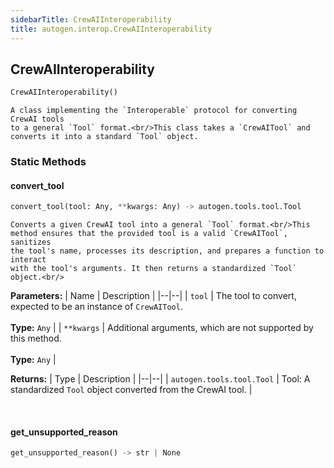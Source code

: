 ```yaml
---
sidebarTitle: CrewAIInteroperability
title: autogen.interop.CrewAIInteroperability
---
```

<h2 id="autogen.interop.CrewAIInteroperability" class="doc doc-heading">
    <code class="doc-symbol doc-symbol-heading doc-symbol-class"></code>
    <span class="doc doc-object-name doc-class-name">CrewAIInteroperability</span>
</h2>

```python
CrewAIInteroperability()
```

    A class implementing the `Interoperable` protocol for converting CrewAI tools
    to a general `Tool` format.<br/>This class takes a `CrewAITool` and converts it into a standard `Tool` object.

### Static Methods

<code class="doc-symbol doc-symbol-heading doc-symbol-method"></code>
#### convert_tool

```python
convert_tool(tool: Any, **kwargs: Any) -> autogen.tools.tool.Tool
```

    Converts a given CrewAI tool into a general `Tool` format.<br/>This method ensures that the provided tool is a valid `CrewAITool`, sanitizes
    the tool's name, processes its description, and prepares a function to interact
    with the tool's arguments. It then returns a standardized `Tool` object.<br/>

<b>Parameters:</b>
| Name | Description |
|--|--|
| `tool` | The tool to convert, expected to be an instance of `CrewAITool`.<br/><br/>**Type:** `Any` |
| `**kwargs` | Additional arguments, which are not supported by this method.<br/><br/>**Type:** `Any` |

<b>Returns:</b>
| Type | Description |
|--|--|
| `autogen.tools.tool.Tool` | Tool: A standardized `Tool` object converted from the CrewAI tool. |

<br />

<code class="doc-symbol doc-symbol-heading doc-symbol-method"></code>
#### get_unsupported_reason

```python
get_unsupported_reason() -> str | None
```

    

<br />